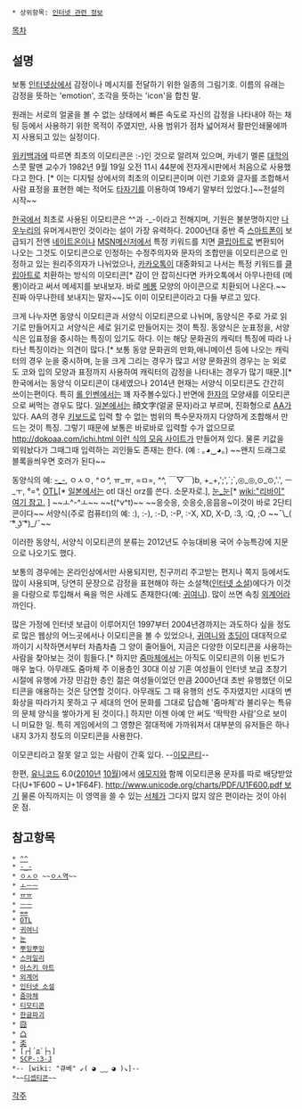  * 상위항목: [[인터넷 관련 정보]]

[[목차]]
== 설명 ==
보통 [[인터넷]]상에서 감정이나 메시지를 전달하기 위한 일종의 그림기호. 이름의 유래는 감정을 뜻하는 'emotion', 조각을 뜻하는 'icon'을 합친 말.

원래는 서로의 얼굴을 볼 수 없는 상태에서 빠른 속도로 자신의 감정을 나타내야 하는 채팅 등에서 사용하기 위한 목적이 주였지만, 사용 범위가 점차 넓어져서 활판인쇄물에까지 사용되고 있는 실정이다.

[[위키백과]]에 따르면 최초의 이모티콘은 :-)인 것으로 알려져 있으며, 카네기 멜론 [[대학]]의 스콧 팔맨 교수가 1982년 9월 19일 오전 11시 44분에 전자게시판에서 처음으로 사용했다고 한다. [* 이는 디지털 상에서의 최초의 이모티콘이며 이런 기호와 글자를 조합해서 사람 표정을 표현한 예는 적어도 [[타자기]]를 이용하여 19세기 말부터 있었다.]~~전설의 시작~~

[[한국]]에서 최초로 사용된 이모티콘은 ^^과 -_-이라고 전해지며, 기원은 불분명하지만 [[나우누리]]의 유머게시판인 것이라는 설이 가장 유력하다. 2000년대 중반 즉 [[스마트폰]]이 보급되기 전엔 [[네이트온]]이나 [[MSN메신저]]에서 특정 키워드를 치면 [[클립아트]]로 변환되어 나오는 그것도 이모티콘으로 인정하는 수정주의자와 문자의 조합만을 이모티콘으로 인정하고 있는 원리주의자가 나뉘었으나, [[카카오톡]]이 대중화되고 나서는 특정 키워드를 [[클립아트]]로 치환하는 방식의 이모티콘[* 감이 안 잡히신다면 카카오톡에서 아무나한테 (메롱)이라고 써서 메세지를 보내보자. 바로 [[메롱]] 모양의 아이콘으로 치환되어 나온다.~~진짜 아무나한테 보내지는 말자~~]도 이미 이모티콘이라고 다들 부르고 있다.

크게 나누자면 동양식 이모티콘과 서양식 이모티콘으로 나뉘며, 동양식은 주로 가로 읽기로 만들어지고 서양식은 세로 읽기로 만들어지는 것이 특징. 동양식은 눈표정을, 서양식은 입표정을 중시하는 특징이 있기도 하다. 이는 해당 문화권의 캐릭터 특징에 따라 나타난 특징이라는 의견이 많다.[* 보통 동양 문화권의 만화,애니메이션 등에 나오는 캐릭터의 경우 눈을 중시하며, 눈을 크게 그리는 경우가 많고 서양 문화권의 경우는 눈 외로도 코와 입의 모양과 표정까지 사용하여 캐릭터의 감정을 나타내는 경우가 많기 때문.][* 한국에서는 동양식 이모티콘이 대세였으나 2014년 현재는 서양식 이모티콘도 간간히 쓰이는편이다. 특히 [[롤 인벤]]에서는 꽤 자주볼수있다.] 반면에 [[한자]]의 모양새를 이모티콘으로 써먹는 경우도 많다. [[일본]]에서는 顔文字(얼굴 문자)라고 부르며, 진화형으로 [[AA]]가 있다. AA의 경우 [[키보드]]로 입력 할 수 없는 범위의 특수문자까지 다양하게 조합해서 만드는 것이 특징. 그렇기 때문에 보통은 바로바로 입력할 수가 없으므로 [[http://dokoaa.com/ichi.html 이런 식의 모음 사이트]]가 만들어져 있다. 물론 키값을 외워놨다가 그때그때 입력하는 괴인들도 존재는 한다.
(예 : ｡◕‿◕｡) ~~왠지 드래그로 블록을씌우면 호러가 된다~~

동양식의 예: [[-_-]], ㅇㅅㅇ, ^ㅇ^, ㅠ_ㅠ, =ㅁ=, ^^, ￣▽￣)b, +_+,';',`;`,◎_◎,⊙_⊙,'.', ㅡ_ㅜ, °=°, [[OTL]][* [[일본]]에서는 otl 대신 orz를 쓴다. 소문자로.], [http://bbs2.ruliweb.daum.net/gaia/do/ruliweb/default/read?articleId=18453471&bbsId=G005&itemId=143 눈_눈][* [[wiki:"리바이" 여기 참고.]] ] ~~ㅗ^-^ㅗ~~ ~~t(^v^t)~~ ~~응슷응, 슷응슷,응믐응~이것이 바로 2단티콘이다~~
서양식(주로 컴퓨터)의 예: :), :-), :-D, :-P, :-X, XD, X-D, :3, :Q, ;O ~~¯\_( ͡° ͜ʖ ͡°)_/¯~~

이러한 동양식, 서양식 이모티콘의 분류는 2012년도 수능대비용 국어 수능특강에 지문으로 나오기도 했다.

보통의 경우에는 온라인상에서만 사용되지만, 친구끼리 주고받는 편지나 쪽지 등에서도 많이 사용되며, 당연히 문장으로 감정을 표현해야 하는 소설책([[인터넷 소설]])에다가 이것을 다량으로 투입해서 욕을 먹은 사례도 존재한다(예: [[귀여니]]). 많이 쓰면 속칭 [[외계어]]라 까인다.

많은 가정에 인터넷 보급이 이루어지던 1997부터 2004년경까지는 과도하다 싶을 정도로 많은 웹상의 어느곳에서나 이모티콘을 볼 수 있었으나, [[귀여니]]와 [[초딩]]이 대대적으로 까이기 시작하면서부터 차츰차츰 그 양이 줄어들어, 지금은 다양한 이모티콘을 사용하는 사람을 찾아보는 것이 힘들다.[* 하지만 [[줌마체]]에서는 아직도 이모티콘의 이용 빈도가 매우 높다. 아무래도 줌마체 주 이용층인 30대 이상 기혼 여성들이 인터넷 보급 초창기 시절에 유행에 가장 민감한 층인 젊은 여성들이었던 만큼 2000년대 초반 유행했던 이모티콘을 애용하는 것은 당연할 것이다. 아무래도 그 때 유행의 선도 주자였지만 시대의 변화상을 따라가지 못하고 구 세대의 언어 문화를 그대로 답습해 '줌마체'라 불리우는 특유의 문체 양식을 쌓아가게 된 것이다.] 하지만 이젠 아예 안 써도 '딱딱한 사람'으로 보이니 미묘한 일. 특히 게임에서의 그 영향은 절대적에 가까워져서 대부분의 유저들은 하나 내지 3가지 정도의 이모티콘을 사용한다.

이모콘티라고 잘못 알고 있는 사람이 간혹 있다. --[[이모]][[콘티]]--

한편, [[유니코드]] 6.0([[2010년]] [[10월]])에서 [[에모지]]와 함께 이모티콘용 문자를 따로 배당받았다(U+1F600 ~ U+1F64F). [[http://www.unicode.org/charts/PDF/U1F600.pdf 보기]] 물론 아직까지는 이 영역을 쓸 수 있는 [[서체]]가 그다지 많지 않은 편이라는 것이 아쉬운 점.
== 참고항목 ==
 * [[^^]]
 * [[-_-]]
 * [[ㅇㅅㅇ]] ~~[[ㅇㅅ역]]~~
 * [[ㅗㅡㅡ]]
 * [[ㅠㅠ]]
 * [[ㅡㅡ]]
 * [[==]]
 * [[OTL]]
 * [[귀여니]]
 * [[눈]]
 * [[뿌잉뿌잉]]
 * [[스마일리]]
 * [[아스키 아트]]
 * [[외계어]]
 * [[인터넷 소설]]
 * [[줌마체]]
 * [[티모티콘]]
 * [[한글파괴]]
 * [[囧]]
 * [[凸]]
 * [[奀]]
 * [┌┤´д`├┐] 
 * [[SCP-:3-J]]
 *-- [wiki: "큐베" ↙( ◕ ‿‿ ◕ )↘]--
 *~~[[디셉티콘]]~~

[[각주]]
